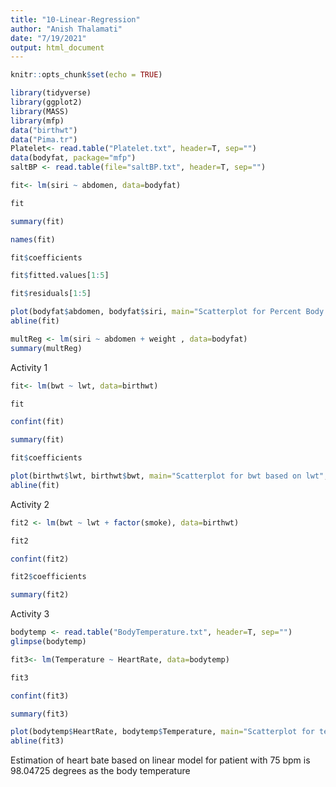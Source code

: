---
title: "10-Linear-Regression"
author: "Anish Thalamati"
date: "7/19/2021"
output: html_document
---

```{r setup, include=FALSE}
knitr::opts_chunk$set(echo = TRUE)
```

```{r}
library(tidyverse)
library(ggplot2)
library(MASS)
library(mfp)
data("birthwt")
data("Pima.tr")
Platelet<- read.table("Platelet.txt", header=T, sep="")
data(bodyfat, package="mfp")
saltBP <- read.table(file="saltBP.txt", header=T, sep="")
```

```{r}
fit<- lm(siri ~ abdomen, data=bodyfat)
```

```{r}
fit 
```

```{r}
summary(fit)
```

```{r}
names(fit)
```

```{r}
fit$coefficients
```

```{r}
fit$fitted.values[1:5]
```

```{r}
fit$residuals[1:5]
```

```{r}
plot(bodyfat$abdomen, bodyfat$siri, main="Scatterplot for Percent Body Fat by Abdomen",  xlab='Abdomen', ylab='Percent Body Fat')
abline(fit)
```

```{r}
multReg <- lm(siri ~ abdomen + weight , data=bodyfat)
summary(multReg)
```

Activity 1 

```{r}
fit<- lm(bwt ~ lwt, data=birthwt)
```

```{r}
fit 
```

```{r}
confint(fit)
```

```{r}
summary(fit)
```

```{r}
fit$coefficients
```


```{r}
plot(birthwt$lwt, birthwt$bwt, main="Scatterplot for bwt based on lwt",  xlab='lwt', ylab='bwt')
abline(fit)
```

Activity 2 

```{r}
fit2 <- lm(bwt ~ lwt + factor(smoke), data=birthwt)
```

```{r}
fit2
```


```{r}
confint(fit2)
```
```{r}
fit2$coefficients
```

```{r}
summary(fit2)
```

Activity 3 

```{r}
bodytemp <- read.table("BodyTemperature.txt", header=T, sep="")
glimpse(bodytemp)

```

```{r}
fit3<- lm(Temperature ~ HeartRate, data=bodytemp)
```

```{r}
fit3 
```

```{r}
confint(fit3)
```

```{r}
summary(fit3)
```

```{r}
plot(bodytemp$HeartRate, bodytemp$Temperature, main="Scatterplot for temperature based on heart rate",  xlab='heart rate', ylab='temperature')
abline(fit3)
```

Estimation of heart bate based on linear model for patient with 75 bpm is 98.04725 degrees as the body temperature
